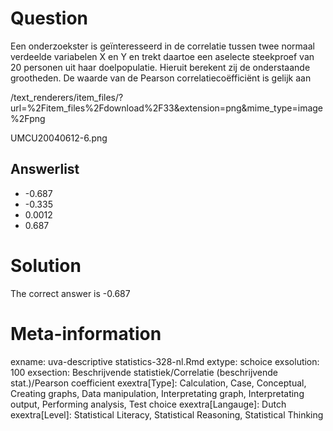 Question
========

Een onderzoekster is geïnteresseerd in de correlatie tussen twee normaal verdeelde variabelen X en Y en trekt daartoe een aselecte steekproef van 20 personen uit haar doelpopulatie. Hieruit berekent zij de onderstaande grootheden. De waarde van de Pearson correlatiecoëfficiënt is gelijk aan 

 /text_renderers/item_files/?url=%2Fitem_files%2Fdownload%2F33&extension=png&mime_type=image%2Fpng 

 UMCU20040612-6.png 

Answerlist
----------
* -0.687
* -0.335
* 0.0012
* 0.687

Solution
========

The correct answer is  -0.687 

Meta-information
================
exname: uva-descriptive statistics-328-nl.Rmd 
extype: schoice 
exsolution: 100 
exsection: Beschrijvende statistiek/Correlatie (beschrijvende stat.)/Pearson coefficient
exextra[Type]: Calculation, Case, Conceptual, Creating graphs, Data manipulation, Interpretating graph, Interpretating output, Performing analysis, Test choice 
exextra[Langauge]: Dutch 
exextra[Level]: Statistical Literacy, Statistical Reasoning, Statistical Thinking 
